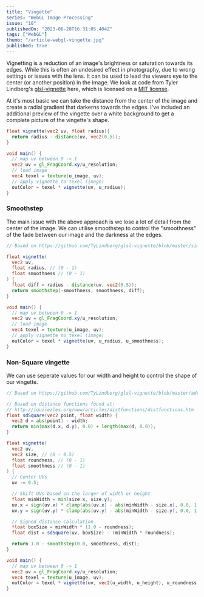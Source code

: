 ```yaml
---
title: "Vingette"
series: "WebGL Image Processing"
issue: "10"
publishedOn: "2023-06-28T16:31:05.404Z"
tags: ["WebGL"]
thumb: "/article-webgl-vingette.jpg"
published: true
---
```


<WebGLImageProcessingIntro />

Vignetting is a reduction of an image's brightness or saturation towards its edges. While this is often an undesired effect in photography, due to wrong settings or issues with the lens. It can be used to lead the viewers eye to the center (or another position) in the image. We look at code from Tyler Lindberg's [glsl-vignette](https://github.com/TyLindberg/glsl-vignette) here, which is licensed on a [MIT license](https://github.com/TyLindberg/glsl-vignette/blob/master/LICENSE).

At it's most basic we can take the distance from the center of the image and create a radial gradient that darkerns towards the edges. I've included an additional preview of the vingette over a white background to get a complete picture of the vingette's shape.

<Dither step="vingette-basic" />

```glsl
float vignette(vec2 uv, float radius){
  return radius - distance(uv, vec2(0.5));
}

void main() {
  // map uv between 0 -> 1
  vec2 uv = gl_FragCoord.xy/u_resolution;
  // load image
  vec4 texel = texture(u_image, uv);
  // apply vignette to texel (image)
  outColor = texel * vignette(uv, u_radius);
}
```

### Smoothstep

The main issue with the above approach is we lose a lot of detail from the center of the image. We can utilise smoothstep to control the "smoothness" of the fade between our image and the darkness at the edges. 

<Dither step="vingette-simple" />

```glsl 
// Based on https://github.com/TyLindberg/glsl-vignette/blob/master/simple.glsl

float vignette(
  vec2 uv, 
  float radius, // (0 - 1)
  float smoothness // (0 - 1)
) {
  float diff = radius - distance(uv, vec2(0.5));
  return smoothstep(-smoothness, smoothness, diff);
}

void main() {
  // map uv between 0 -> 1
  vec2 uv = gl_FragCoord.xy/u_resolution;
  // load image
  vec4 texel = texture(u_image, uv);
  // apply vignette to texel (image)
  outColor = texel * vignette(uv, u_radius, u_smoothness);
}
```

### Non-Square vingette

We can use seperate values for our width and height to control the shape of our vingette.

<Dither step="vingette" />

```glsl 
// Based on https://github.com/TyLindberg/glsl-vignette/blob/master/advanced.glsl

// Based on distance functions found at:
// http://iquilezles.org/www/articles/distfunctions/distfunctions.htm
float sdSquare(vec2 point, float width) {
  vec2 d = abs(point) - width;
  return min(max(d.x, d.y), 0.0) + length(max(d, 0.0));
}

float vignette(
  vec2 uv, 
  vec2 size, // (0 - 0.5)
  float roundness, // (0 - 1)
  float smoothness // (0 - 1)
) {
  // Center UVs
  uv -= 0.5;

  // Shift UVs based on the larger of width or height
  float minWidth = min(size.x, size.y);
  uv.x = sign(uv.x) * clamp(abs(uv.x) - abs(minWidth - size.x), 0.0, 1.0);
  uv.y = sign(uv.y) * clamp(abs(uv.y) - abs(minWidth - size.y), 0.0, 1.0);

  // Signed distance calculation
  float boxSize = minWidth * (1.0 - roundness);
  float dist = sdSquare(uv, boxSize) - (minWidth * roundness);

  return 1.0 - smoothstep(0.0, smoothness, dist);
}

void main() {
  // map uv between 0 -> 1
  vec2 uv = gl_FragCoord.xy/u_resolution;
  vec4 texel = texture(u_image, uv);
  outColor = texel * vignette(uv, vec2(u_width, u_height), u_roundness, u_smoothness);
}
```

